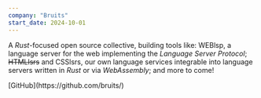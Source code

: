 ```yaml
---
company: "Bruits"
start_date: 2024-10-01
---
```



A <i>Rust</i>-focused open source collective, building tools like: <abbr>WEB</abbr>lsp, a language server for the web implementing the <i>Language Server Protocol</i>; ~~<abbr>HTML</abbr>lsrs~~ and <abbr>CSS</abbr>lsrs, our own language services integrable into language servers written in <i>Rust</i> or via <i>WebAssembly</i>; and more to come!

<p class="print:hidden">[GitHub](https://github.com/bruits/)</p>
